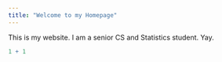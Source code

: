 ```yaml
---
title: "Welcome to my Homepage"
---
```


This is my website. I am a senior CS and Statistics student. Yay.

```r
1 + 1
```

